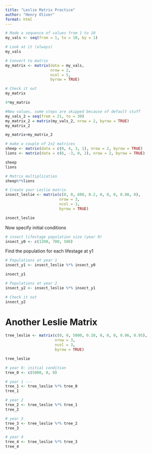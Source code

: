 ```yaml
---
title: "Leslie Matrix Practice"
author: "Henry Oliver"
format: html
---
```

```r
# Made a sequence of values from 1 to 10
my_vals <- seq(from = 1, to = 10, by = 1)

# Look at it (always)
my_vals

# Convert to matrix 
my_matrix <- matrix(data = my_vals, 
                    nrow = 2, 
                    ncol = 5, 
                    byrow = TRUE)

# Check it out
my_matrix

```
```r
4*my_matrix

#New values, some steps are skipped because of default stuff
my_vals_2 = seq(from = 21, to = 30)
my_matrix_2 = matrix(my_vals_2, nrow = 2, byrow = TRUE)
my_matrix_2

my_matrix+my_matrix_2
```

```r

# make a couple of 2x2 matrices
sheep <- matrix(data = c(0, 4, 3, 1), nrow = 2, byrow = TRUE)
lions <- matrix(data = c(6, -3, 0, 2), nrow = 2, byrow = TRUE)

sheep
lions

# Matrix multiplication
sheep%*%lions
```


```r
# Create your Leslie matrix
insect_leslie <- matrix(c(0, 0, 600, 0.2, 0, 0, 0, 0.08, 0), 
                        nrow = 3,
                        ncol = 3, 
                        byrow = TRUE)

insect_leslie
```

Now specify initial conditions
```r
# insect lifestage population size (year 0)
insect_y0 <- c(1200, 700, 500)
```

Find the population for each lifestage at y1

```r
# Populations at year 1
insect_y1 <- insect_leslie %*% insect_y0

insect_y1

# Populations at year 2
insect_y2 <- insect_leslie %*% insect_y1

# Check it out
insect_y2
```


# Another Leslie Matrix
```r
tree_leslie <- matrix(c(0, 0, 5000, 0.10, 0, 0, 0, 0.06, 0.95),
                      nrow = 3,
                      ncol = 3,
                      byrow = TRUE)

tree_leslie

# year 0: initial condition
tree_0 <- c(5000, 0, 0)

# year 1 ---
tree_1 <- tree_leslie %*% tree_0
tree_1

# year 2
tree_2 <- tree_leslie %*% tree_1
tree_2

# year 3
tree_3 <- tree_leslie %*% tree_2
tree_3

# year 4
tree_4 <- tree_leslie %*% tree_3
tree_4


```